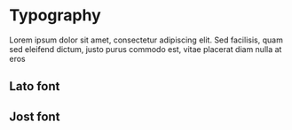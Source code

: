 
<Meta title="Foundation/Typography/Overview" />

# Typography

Lorem ipsum dolor sit amet, consectetur adipiscing elit. Sed facilisis, quam sed eleifend dictum, justo purus commodo est, vitae placerat diam nulla at eros

## Lato font

## Jost font

